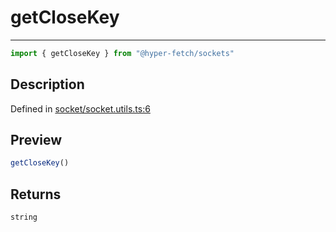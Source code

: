 

# getCloseKey

<div class="api-docs__separator" data-reactroot="">

---

</div><div class="api-docs__import" data-reactroot="">

```ts
import { getCloseKey } from "@hyper-fetch/sockets"
```

</div><div class="api-docs__section">

## Description

</div><div class="api-docs__description"><span class="api-docs__do-not-parse">



</span></div><p class="api-docs__definition">

Defined in [socket/socket.utils.ts:6](https://github.com/BetterTyped/hyper-fetch/blob/cc329b91/packages/sockets/src/socket/socket.utils.ts#L6)

</p><div class="api-docs__section">

## Preview

</div><div class="api-docs__preview fn">

```ts
getCloseKey()
```

</div><div class="api-docs__section">

## Returns

</div><div class="api-docs__returns">

```ts
string
```

</div>